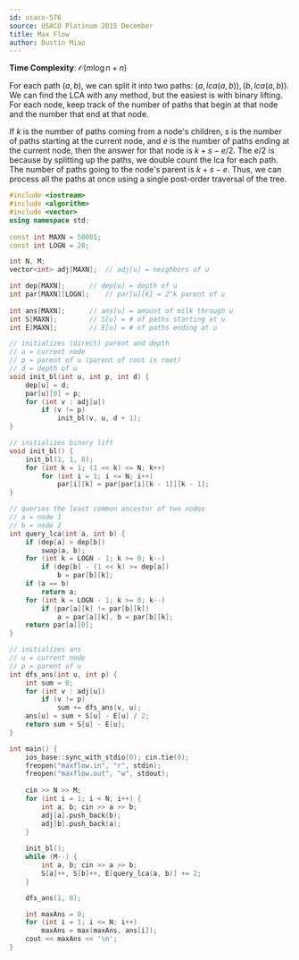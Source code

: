 ```yaml
---
id: usaco-576
source: USACO Platinum 2015 December
title: Max Flow
author: Dustin Miao
---
```


**Time Complexity**: $\mathcal O(m\log n + n)$

For each path $(a, b)$, we can split it into two paths: $(a, lca(a, b)), (b, lca(a, b))$. We 
can find the LCA with any method, but the easiest is with binary lifting. For each node, 
keep track of the number of paths that begin at that node and the number that end at that node. 

If $k$ is the number of paths coming from a node's children, $s$ is the number of paths 
starting at the current node, and $e$ is the number of paths ending at the current node, 
then the answer for that node is $k + s - e / 2$. The $e / 2$ is because by splitting up
the paths, we double count the lca for each path. The number of paths going to the node's
parent is $k + s - e$. Thus, we can process all the paths at once using a single post-order 
traversal of the tree. 

<LanguageSection>

<CPPSection>

```cpp
#include <iostream>
#include <algorithm>
#include <vector>
using namespace std;
	
const int MAXN = 50001;
const int LOGN = 20;

int N, M;
vector<int> adj[MAXN];	// adj[u] = neighbors of u

int dep[MAXN];		// dep[u] = depth of u
int par[MAXN][LOGN];	// par[u][k] = 2^k parent of u
	
int ans[MAXN];		// ans[u] = amount of milk through u
int S[MAXN];		// S[u] = # of paths starting at u
int E[MAXN];		// E[u] = # of paths ending at u

// initializes (direct) parent and depth 
// u = current node
// p = parent of u (parent of root is root)
// d = depth of u
void init_bl(int u, int p, int d) {
	dep[u] = d;
	par[u][0] = p;
	for (int v : adj[u])
		if (v != p)
			init_bl(v, u, d + 1);
}

// initializes binary lift
void init_bl() {
	init_bl(1, 1, 0);
	for (int k = 1; (1 << k) <= N; k++)
		for (int i = 1; i <= N; i++)
			par[i][k] = par[par[i][k - 1]][k - 1];
}

// queries the least common ancestor of two nodes
// a = node 1
// b = node 2
int query_lca(int a, int b) {
	if (dep[a] > dep[b])
		swap(a, b);
	for (int k = LOGN - 1; k >= 0; k--)
		if (dep[b] - (1 << k) >= dep[a])
			b = par[b][k];
	if (a == b)
		return a;
	for (int k = LOGN - 1; k >= 0; k--)
		if (par[a][k] != par[b][k])
			a = par[a][k], b = par[b][k];
	return par[a][0];
} 

// initializes ans
// u = current node
// p = parent of u
int dfs_ans(int u, int p) {
	int sum = 0;
	for (int v : adj[u])
		if (v != p)
			sum += dfs_ans(v, u);
	ans[u] = sum + S[u] - E[u] / 2;
	return sum + S[u] - E[u];
}

int main() {
	ios_base::sync_with_stdio(0); cin.tie(0);
	freopen("maxflow.in", "r", stdin);
	freopen("maxflow.out", "w", stdout);
	
	cin >> N >> M;
	for (int i = 1; i < N; i++) {
		int a, b; cin >> a >> b;
		adj[a].push_back(b);
		adj[b].push_back(a);
	}
	
	init_bl();
	while (M--) {
		int a, b; cin >> a >> b;
		S[a]++, S[b]++, E[query_lca(a, b)] += 2;
	}

	dfs_ans(1, 0);

	int maxAns = 0;
	for (int i = 1; i <= N; i++) 
		maxAns = max(maxAns, ans[i]);
	cout << maxAns << '\n';
}

```
</CPPSection>

</LanguageSection>
